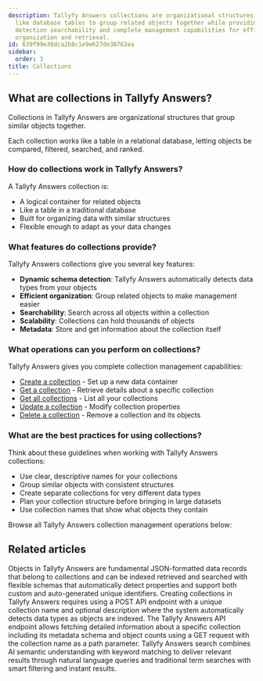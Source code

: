 ```yaml
---
description: Tallyfy Answers collections are organizational structures that function
  like database tables to group related objects together while providing dynamic schema
  detection searchability and complete management capabilities for efficient data
  organization and retrieval.
id: 639f99e36dca2b8c1e9e627de38762ea
sidebar:
  order: 3
title: Collections
---
```


## What are collections in Tallyfy Answers?

Collections in Tallyfy Answers are organizational structures that group similar objects together.

Each collection works like a table in a relational database, letting objects be compared, filtered, searched, and ranked.

### How do collections work in Tallyfy Answers?

A Tallyfy Answers collection is:
- A logical container for related objects
- Like a table in a traditional database
- Built for organizing data with similar structures
- Flexible enough to adapt as your data changes

### What features do collections provide?

Tallyfy Answers collections give you several key features:

- **Dynamic schema detection**: Tallyfy Answers automatically detects data types from your objects
- **Efficient organization**: Group related objects to make management easier
- **Searchability**: Search across all objects within a collection
- **Scalability**: Collections can hold thousands of objects
- **Metadata**: Store and get information about the collection itself

### What operations can you perform on collections?

Tallyfy Answers gives you complete collection management capabilities:

- [Create a collection](/products/answers/collections/create-collection/) - Set up a new data container
- [Get a collection](/products/answers/collections/get-collection/) - Retrieve details about a specific collection
- [Get all collections](/products/answers/collections/get-all-collections/) - List all your collections
- [Update a collection](/products/answers/collections/update-collection/) - Modify collection properties
- [Delete a collection](/products/answers/collections/delete-collection/) - Remove a collection and its objects

### What are the best practices for using collections?

Think about these guidelines when working with Tallyfy Answers collections:

- Use clear, descriptive names for your collections
- Group similar objects with consistent structures
- Create separate collections for very different data types
- Plan your collection structure before bringing in large datasets
- Use collection names that show what objects they contain

Browse all Tallyfy Answers collection management operations below:


<PageTree />


## Related articles
<CardGrid>
<LinkTitleCard header="<b>Answers > Objects</b>" href="/products/answers/objects/" > Objects in Tallyfy Answers are fundamental JSON-formatted data records that belong to collections and can be indexed retrieved and searched with flexible schemas that automatically detect properties and support both custom and auto-generated unique identifiers. </LinkTitleCard>
<LinkTitleCard header="<b>Collections > Create a collection</b>" href="/products/answers/collections/create-collection/" > Creating collections in Tallyfy Answers requires using a POST API endpoint with a unique collection name and optional description where the system automatically detects data types as objects are indexed. </LinkTitleCard>
<LinkTitleCard header="<b>Collections > Get a collection</b>" href="/products/answers/collections/get-collection/" > The Tallyfy Answers API endpoint allows fetching detailed information about a specific collection including its metadata schema and object counts using a GET request with the collection name as a path parameter. </LinkTitleCard>
<LinkTitleCard header="<b>Answers > Search</b>" href="/products/answers/search/" > Tallyfy Answers search combines AI semantic understanding with keyword matching to deliver relevant results through natural language queries and traditional term searches with smart filtering and instant results. </LinkTitleCard>
</CardGrid>